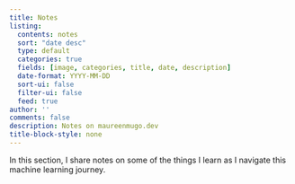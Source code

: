 ```yaml
---
title: Notes
listing:
  contents: notes
  sort: "date desc"
  type: default
  categories: true
  fields: [image, categories, title, date, description]
  date-format: YYYY-MM-DD
  sort-ui: false
  filter-ui: false
  feed: true
author: ''
comments: false
description: Notes on maureenmugo.dev
title-block-style: none
---
```


In this section, I share notes on some of the things I learn as I navigate this machine learning journey.
